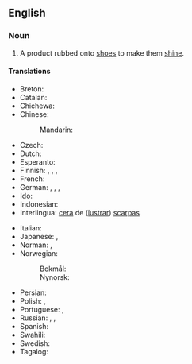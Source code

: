 {{also|shoe-polish}}
==English==

===Noun===
{{en-noun|~|es}}

# A product rubbed onto [[shoe]]s to make them [[shine]].

====Translations====
{{trans-top|product used to make shoes shine}}
* Breton: {{t|br|koaraj|m}}
* Catalan: {{t|ca|crema de sabates|f}}
* Chichewa: {{t|ny|mankhwala a nsapato}}
* Chinese:
*: Mandarin: {{t+|cmn|鞋油|tr=xiéyóu|sc=Hani}}
* Czech: {{t|cs|krém na boty|m}}
* Dutch: {{t+|nl|schoensmeer|n}}
* Esperanto: {{t|eo|ŝupolurilo}}
* Finnish: {{t|fi|kengänkiillote}}, {{t|fi|kengänkiilloke}}, {{t|fi|lankki}}, {{t|fi|kenkälankki}}
* French: {{t+|fr|cirage|m}}
* German: {{t|de|Schuhcreme|f}}, {{t+|de|Schuhpasta|f}}, {{t|de|Schuhpaste|f}}, {{t|de|Schuhwichse|f}}
* Ido: {{t+|io|cirajo}}
* Indonesian: {{t+|id|semir sepatu}}
* Interlingua: [[cera]] de ([[lustrar]]) [[scarpa]]s
{{trans-mid}}
* Italian: {{t|it|[[lucido]] per [[scarpe]]}}
* Japanese: {{t|ja|靴墨|tr=くつずみ, kutsuzumi|sc=Jpan}}, {{t|ja|靴クリーム|tr=kutsu kurīmu|sc=Jpan}}
* Norman: {{t|nrf|bliatchîn|m}} {{qualifier|Jersey}}, {{t|nrf|blyakyĩ|m}} {{qualifier|Sark}}
* Norwegian:
*: Bokmål: {{t|nb|skokrem|m}}
*: Nynorsk: {{t|nn|skokrem|m}}
* Persian: {{t+|fa|واکس|tr=vâks|sc=fa-Arab}}
* Polish: {{t+|pl|pasta do butów|f}}, {{t+|pl|pasta|f}}
* Portuguese: {{t+|pt|graxa|f}}, {{t|pt|graxa de sapato|f}}
* Russian: {{t|ru|крем для о́буви|m}}, {{qualifier|blacking}} {{t+|ru|ва́кса|f}}, {{qualifier|blacking}} {{t+|ru|гутали́н|m}}
* Spanish: {{t+|es|betún|m}}
* Swahili: {{t|sw|dawa ya viatu}}
* Swedish: {{t|sv|skokräm|c}}
* Tagalog: {{t|tl|betun}}
{{trans-bottom}}